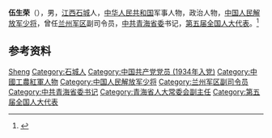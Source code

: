 '''伍生荣'''（{{bd|1918年||2011年}}），男，[[江西|江西]][[石城|石城]]人，[[中华人民共和国|中华人民共和国]]军事人物，政治人物，[[中国人民解放军少将|中国人民解放军少将]]，曾任[[兰州军区|兰州军区]]副司令员，[[中共青海省委|中共青海省委]]书记，[[第五届全国人大代表|第五届全国人大代表]]。<ref>{{Cite book|title=中国抗日战争人物大词典|author=刘景泉主编; 沈久泉, 王凯捷, 李卓副主编|publisher=天津大学出版社|year=1999|isbn=|location=|pages=}}</ref>

== 参考资料 ==
{{reflist}}

{{中国人物小作品}}

{{Authority control}}
{{DEFAULTSORT:Wu伍}}
[[Category:伍姓|Sheng]]
[[Category:石城人|Category:石城人]]
[[Category:中国共产党党员_(1934年入党)|Category:中国共产党党员 (1934年入党)]]
[[Category:中國工農紅軍人物|Category:中國工農紅軍人物]]
[[Category:中国人民解放军少将|Category:中国人民解放军少将]]
[[Category:兰州军区副司令员|Category:兰州军区副司令员]]
[[Category:中共青海省委书记|Category:中共青海省委书记]]
[[Category:青海省人大常委会副主任|Category:青海省人大常委会副主任]]
[[Category:第五届全国人大代表|Category:第五届全国人大代表]]